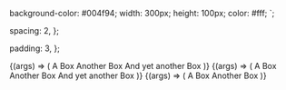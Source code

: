 
<Meta title="Primitives/Inline" />

  background-color: #004f94;
  width: 300px;
  height: 100px;
  color: #fff;
`;

  spacing: 2,
};

  padding: 3,
};

<Canvas>
  <Story
    name="Default"
    args={{
      ...commonArgs,
    }}
  >
    {(args) => (
      <Inline {...args}>
        <CustomBox {...boxProps}>A Box</CustomBox>
        <CustomBox {...boxProps}>Another Box</CustomBox>
        <CustomBox {...boxProps}>And yet another Box</CustomBox>
      </Inline>
    )}
  </Story>
</Canvas>

<ArgsTable story="Default" />

<Canvas>
  <Story
    name="Nested"
    args={{
      ...commonArgs,
    }}
  >
    {(args) => (
      <Inline {...args}>
        <CustomBox {...boxProps}>A Box</CustomBox>
        <Inline spacing={5}>
          <CustomBox {...boxProps}>Another Box</CustomBox>
          <CustomBox {...boxProps}>And yet another Box</CustomBox>
        </Inline>
      </Inline>
    )}
  </Story>
</Canvas>

<ArgsTable story="Nested" />

<Canvas>
  <Story
    name="ToStackWithQuery"
    args={{
      ...commonArgs,
      stackOn: Breakpoints.S,
    }}
  >
    {(args) => (
      <Inline {...args}>
        <CustomBox {...boxProps}>A Box</CustomBox>
        <CustomBox {...boxProps}>Another Box</CustomBox>
      </Inline>
    )}
  </Story>
</Canvas>

<ArgsTable story="ToStackWithQuery" />
